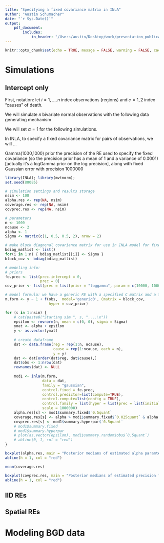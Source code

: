 ```yaml
---
title: "Specifying a fixed covariance matrix in INLA"
author: "Austin Schumacher"
date: "`r Sys.Date()`"
output: 
    pdf_document:
        includes: 
            in_header: "/Users/austin/Desktop/work/presentation_publication_resources/mycommands.tex"
---
```


```r
knitr::opts_chunk$set(echo = TRUE, messge = FALSE, warning = FALSE, cache = TRUE)
```

# Simulations

## Intercept only

First, notation: let $i = 1, \dots, n$ index observations (regions) and $c = 1, 2$ index "causes" of death.

We will simulate $n$ bivariate normal observations with the following data generating mechanism

\eq{
    y_{ic} &= \alpha + \epsilon_{ic} \\
    \bm{\epsilon}_i &\sim N(0, \bm\Sigma) \\
    \bm\Sigma &= \begin{bmatrix} 1 & 0.5 \\ 0.5 & 2 \end{bmatrix}
}

We will set $\alpha = 1$ for the following simulations. 

In INLA, to specify a fixed covariance matrix for pairs of observations, we will ... 

Gamma(1000,1000) prior the precision of the RE used to specify the fixed covariance (so the precision prior has a mean of 1 and a variance of 0.0001) [actually it's a logGamma prior on the log precision], along with fixed Gaussian error with precision 1000000

```r
library(INLA); library(mvtnorm);
set.seed(80085)

# simulation settings and results storage
nsim <- 100
alpha.res <- rep(NA, nsim)
coverage.res <- rep(NA, nsim)
covprec.res <- rep(NA, nsim)

# parameters
n <- 1000
ncause <- 2
alpha <- 1
Sigma <- matrix(c(1, 0.5, 0.5, 2), nrow = 2)

# make block diagnonal covariance matrix for use in INLA model for fixed cov
bdiag_matlist <- list()
for(i in 1:n) { bdiag_matlist[[i]] <- Sigma }
block_cov <- bdiag(bdiag_matlist)

# modeling info:
# priors
fe.prec <- list(prec.intercept = 0,
                prec = 0)
cov_prior <- list(prec = list(prior = "loggamma", param = c(10000, 10000)))

# model formula: we have a generic RE with a specified C matrix and a tight prior on the precision centered on 1
m.form <- y ~ 1 + f(obs,  model='generic0', Cmatrix = block_cov,
                    hyper = cov_prior)

for (s in 1:nsim) {
    # cat(paste0("Starting sim ", s, "....\n"))
    epsilon <- rmvnorm(n, mean = c(0, 0), sigma = Sigma)
    ymat <- alpha + epsilon
    y <- as.vector(ymat)
    
    # create dataframe
    dat <- data.frame(reg = rep(1:n, ncause),
                      cause = rep(1:ncause, each = n),
                      y = y)
    dat <- dat[order(dat$reg, dat$cause),]
    dat$obs <- 1:nrow(dat)
    rownames(dat) <- NULL
    
    mod1 <- inla(m.form, 
                 data = dat,
                 family = "gaussian",
                 control.fixed = fe.prec,
                 control.predictor=list(compute=TRUE),
                 control.compute=list(config = TRUE),
                 control.family = list(hyper = list(prec = list(initial = log(1), fixed=TRUE))),
                 scale = 1000000)
    alpha.res[s] <- mod1$summary.fixed$`0.5quant`
    coverage.res[s] <- alpha > mod1$summary.fixed$`0.025quant` & alpha < mod1$summary.fixed$`0.975quant`
    covprec.res[s] <- mod1$summary.hyperpar$`0.5quant`
    # mod1$summary.fixed
    # mod1$summary.hyperpar
    # plot(as.vector(epsilon), mod1$summary.random$obs$`0.5quant`)
    # abline(0, 1, col = "red")
}

boxplot(alpha.res, main = "Posterior medians of estimated alpha paramter")
abline(h = 1, col = "red")

mean(coverage.res)

boxplot(covprec.res, main = "Posterior medians of estimated precision for RE used to specify fixed covariance")
abline(h = 1, col = "red")
```

## IID REs

## Spatial REs

# Modeling BGD data
